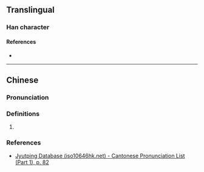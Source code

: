 {{character info}}
==Translingual==

===Han character===
{{Han char|rn=30|rad=口|as=11|sn=14|four=|canj=RILB|ids=⿰口庸}}

====References====
* {{Han ref|kx=0204.400|dkj=04167|dj=0427.170|hdz=10678.110|uh=5603|ud=22019}}

----

==Chinese==
{{zh-forms}}

===Pronunciation===
{{zh-pron
|m=chōng
|c=cung1
|mc=y
|oc=y
|cat=
}}

===Definitions===
{{zh-hanzi}}

# {{rfdef|zh|sort=口11}}

===References===
* [http://www.iso10646hk.net/jp/document/download.jsp Jyutping Database (iso10646hk.net) - Cantonese Pronunciation List (Part 1), p. 82]